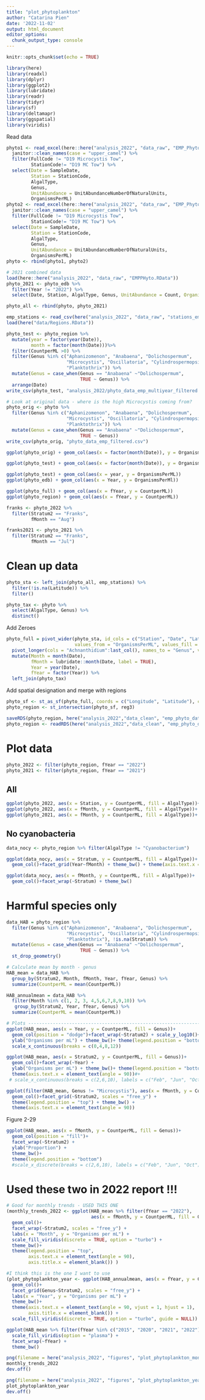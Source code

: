 ```yaml
---
title: "plot_phytoplankton"
author: "Catarina Pien"
date: '2022-11-02'
output: html_document
editor_options: 
  chunk_output_type: console
---
```


```r
knitr::opts_chunk$set(echo = TRUE)

library(here)
library(readxl)
library(dplyr)
library(ggplot2)
library(lubridate)
library(readr)
library(tidyr)
library(sf)
library(deltamapr)
library(ggspatial)
library(viridis)
```

Read data
```r
phyto1 <- read_excel(here::here("analysis_2022", "data_raw", "EMP_Phytoplankton_Jan-Sept-2022.xlsx")) %>%
  janitor::clean_names(case = "upper_camel") %>%
  filter(FullCode != "D19 Microcystis Tow",
         StationCode!= "D19 MC Tow") %>%
  select(Date = SampleDate,
         Station = StationCode,
         AlgalType,
         Genus,
         UnitAbundance = UnitAbundanceNumberOfNaturalUnits,
         OrganismsPerML)
phyto2 <- read_excel(here::here("analysis_2022", "data_raw", "EMP_Phytoplankton_Oct-Nov-2022.xlsx")) %>%
  janitor::clean_names(case = "upper_camel") %>%
  filter(FullCode != "D19 Microcystis Tow",
         StationCode!= "D19 MC Tow") %>%
  select(Date = SampleDate,
         Station = StationCode,
         AlgalType,
         Genus,
         UnitAbundance = UnitAbundanceNumberOfNaturalUnits,
         OrganismsPerML)
phyto <- rbind(phyto1, phyto2)

# 2021 combined data
load(here::here("analysis_2022", "data_raw", "EMPPHyto.RData"))
phyto_2021 <- phyto_edb %>%
  filter(Year != "2022") %>%
  select(Date, Station, AlgalType, Genus, UnitAbundance = Count, OrganismsPerML = OrganismsPerMl)

phyto_all <- rbind(phyto, phyto_2021)

emp_stations <- read_csv(here("analysis_2022", "data_raw", "stations_emp.csv"))
load(here("data/Regions.RData"))
```

```r
phyto_test <- phyto_region %>%
  mutate(year = factor(year(Date)),
         month = factor(month(Date)))%>%
  filter(CountperML >0) %>%
  filter(Genus %in% c("Aphanizomenon", "Anabaena", "Dolichospermum",
                      "Microcystis", "Oscillatoria", "Cylindrospermopsis",  "Anabaenopsis",
                      "Planktothrix")) %>%
  mutate(Genus = case_when(Genus == "Anabaena" ~"Dolichospermum",
                           TRUE ~ Genus)) %>%
  arrange(Date)
write_csv(phyto_test, "analysis_2022/phyto_data_emp_multiyear_filtered.csv")

# Look at original data - where is the high Microcystis coming from? 
phyto_orig <- phyto %>%
  filter(Genus %in% c("Aphanizomenon", "Anabaena", "Dolichospermum",
                      "Microcystis", "Oscillatoria", "Cylindrospermopsis",  "Anabaenopsis",
                      "Planktothrix")) %>%
  mutate(Genus = case_when(Genus == "Anabaena" ~"Dolichospermum",
                           TRUE ~ Genus)) 
write_csv(phyto_orig, "phyto_data_emp_filtered.csv")

ggplot(phyto_orig) + geom_col(aes(x = factor(month(Date)), y = OrganismsPerML, fill = Genus)) + facet_wrap(~Station) + theme_bw()

ggplot(phyto_test) + geom_col(aes(x = factor(month(Date)), y = OrganismsPerML)) + facet_wrap(~year)

ggplot(phyto_test) + geom_col(aes(x = year, y = OrganismsPerML))
ggplot(phyto_edb) + geom_col(aes(x = Year, y = OrganismsPerMl))

ggplot(phyto_full) + geom_col(aes(x = fYear, y = CountperML))
ggplot(phyto_region) + geom_col(aes(x = fYear, y = CountperML))

franks <- phyto_2022 %>%
  filter(Stratum2 == "Franks",
         fMonth == "Aug")

franks2021 <- phyto_2021 %>%
  filter(Stratum2 == "Franks",
         fMonth == "Jul")
```



# Clean up data
```r
phyto_sta <- left_join(phyto_all, emp_stations) %>%
  filter(!is.na(Latitude)) %>%
  filter()

phyto_tax <- phyto %>%
  select(AlgalType, Genus) %>%
  distinct() 
```

Add Zeroes
```r
phyto_full = pivot_wider(phyto_sta, id_cols = c("Station", "Date", "Latitude", "Longitude"), names_from = "Genus",
                         values_from = "OrganismsPerML", values_fill = 0, values_fn = sum) %>%
  pivot_longer(cols = "Achnanthidium":last_col(), names_to = "Genus", values_to = "CountperML") %>%
  mutate(Month = month(Date),
         fMonth = lubridate::month(Date, label = TRUE),
         Year = year(Date),
         fYear = factor(Year)) %>%
  left_join(phyto_tax)
```

Add spatial designation and merge with regions
```r
phyto_sf <- st_as_sf(phyto_full, coords = c("Longitude", "Latitude"), crs = 4326) 
phyto_region <- st_intersection(phyto_sf, reg3)
```

```r
saveRDS(phyto_region, here("analysis_2022","data_clean", "emp_phyto_data_through2022.rds"))
phyto_region <- readRDS(here("analysis_2022","data_clean", "emp_phyto_data_through2022.rds"))
```


# Plot data

```r
phyto_2022 <- filter(phyto_region, fYear == "2022")
phyto_2021 <- filter(phyto_region, fYear == "2021")
```

## All
```r
ggplot(phyto_2022, aes(x = Station, y = CountperML, fill = AlgalType))+ geom_col()+facet_wrap(~fMonth)+ scale_fill_brewer(palette = "Set3") + theme_bw()
ggplot(phyto_2022, aes(x = fMonth, y = CountperML, fill = AlgalType))+ geom_col()+facet_wrap(~Stratum, scales = "free_y")+ scale_fill_brewer(palette = "Set3") + theme_bw()
ggplot(phyto_2021, aes(x = fMonth, y = CountperML, fill = AlgalType))+ geom_col()+facet_wrap(~Stratum, scales = "free_y")+ scale_fill_brewer(palette = "Set3") + theme_bw()
```

## No cyanobacteria
```r
data_nocy <- phyto_region %>% filter(AlgalType != "Cyanobacterium")

ggplot(data_nocy, aes(x = Stratum, y = CountperML, fill = AlgalType))+
  geom_col()+facet_grid(Year~fMonth) + theme_bw() + theme(axis.text.x = element_text(angle = 90))

ggplot(data_nocy, aes(x = fMonth, y = CountperML, fill = AlgalType))+
  geom_col()+facet_wrap(~Stratum) + theme_bw()
```

# Harmful species only
```r
data_HAB = phyto_region %>%
  filter(Genus %in% c("Aphanizomenon", "Anabaena", "Dolichospermum",
                      "Microcystis", "Oscillatoria", "Cylindrospermopsis",  "Anabaenopsis",
                      "Planktothrix"), !is.na(Stratum)) %>%
  mutate(Genus = case_when(Genus == "Anabaena" ~"Dolichospermum",
                           TRUE ~ Genus)) %>%
  st_drop_geometry() 

# Calculate mean by month - genus
HAB_mean = data_HAB %>%
  group_by(Stratum2, Month, fMonth, Year, fYear, Genus) %>%
  summarize(CountperML = mean(CountperML))

HAB_annualmean = data_HAB %>%
  filter(Month %in% c(1, 2, 3, 4,5,6,7,8,9,10)) %>%
   group_by(Stratum2, Year, fYear, Genus) %>%
  summarize(CountperML = mean(CountperML))

# Plots --------------------------------------------------------------------
ggplot(HAB_mean, aes(x = Year, y = CountperML, fill = Genus))+
  geom_col(position = "dodge")+facet_wrap(~Stratum2) + scale_y_log10()+
  ylab("Organisms per mL") + theme_bw()+ theme(legend.position = "bottom")+
  scale_x_continuous(breaks = c(0,4,8,12))

ggplot(HAB_mean, aes(x = Stratum2, y = CountperML, fill = Genus))+
  geom_col()+facet_wrap(~Year) +
  ylab("Organisms per mL") + theme_bw()+ theme(legend.position = "bottom")+
  theme(axis.text.x = element_text(angle = 90))#+
 # scale_x_continuous(breaks = c(2,6,10), labels = c("Feb", "Jun", "Oct"))

ggplot(filter(HAB_mean, Genus != "Microcystis"), aes(x = fMonth, y = CountperML, fill = Genus))+
  geom_col()+facet_grid(~Stratum2, scales = "free_y") +
  theme(legend.position = "top") + theme_bw() +
  theme(axis.text.x = element_text(angle = 90))

```


Figure 2-29 
```r
ggplot(HAB_mean, aes(x = fMonth, y = CountperML, fill = Genus))+
  geom_col(position = "fill")+
  facet_wrap(~Stratum2) +
  ylab("Proportion") + 
  theme_bw()+ 
  theme(legend.position = "bottom")
  #scale_x_discrete(breaks = c(2,6,10), labels = c("Feb", "Jun", "Oct"))


```

# Used these two in 2022 report !!!
```r
# Good for monthly trends - USED THIS ONE
(monthly_trends_2022 <- ggplot(HAB_mean %>% filter(fYear == "2022"), 
                               aes(x = fMonth, y = CountperML, fill = Genus))+
  geom_col()+
  facet_wrap(~Stratum2, scales = "free_y") +
  labs(x = "Month", y = "Organisms per mL") +
  scale_fill_viridis(discrete = TRUE, option = "turbo") +
  theme_bw()+ 
  theme(legend.position = "top",
        axis.text.x = element_text(angle = 90),
        axis.title.x = element_blank()) )

#I think this is the one I want to use
(plot_phytoplankton_year <- ggplot(HAB_annualmean, aes(x = fYear, y = CountperML, fill = Genus))+
  geom_col()+
  facet_grid(Genus~Stratum2, scales = "free_y") +
  labs(x = "Year", y = "Organisms per mL") +
  theme_bw()+ 
  theme(axis.text.x = element_text(angle = 90, vjust = 1, hjust = 1),
        axis.title.x = element_blank()) +
  scale_fill_viridis(discrete = TRUE, option = "turbo", guide = NULL))
```

```r
ggplot(HAB_mean %>% filter(fYear %in% c("2015", "2020", "2021", "2022"))) + geom_tile(aes(x = fMonth, y = Stratum2, fill = CountperML)) + facet_wrap(~Genus, scales = "free_y") +
  scale_fill_viridis(option = "plasma") +
  facet_wrap(~fYear) +
  theme_bw()
```

```r
png(filename = here("analysis_2022", "figures", "plot_phytoplankton_month_2022.png"), width = 8, height = 6, units = "in", pointsize = 12, family = "sans", res = 300)
monthly_trends_2022
dev.off()

png(filename = here("analysis_2022", "figures", "plot_phytoplankton_year.png"), width = 8.5, height = 9.5, units = "in", pointsize = 12, family = "sans", res = 300)
plot_phytoplankton_year
dev.off()
```

